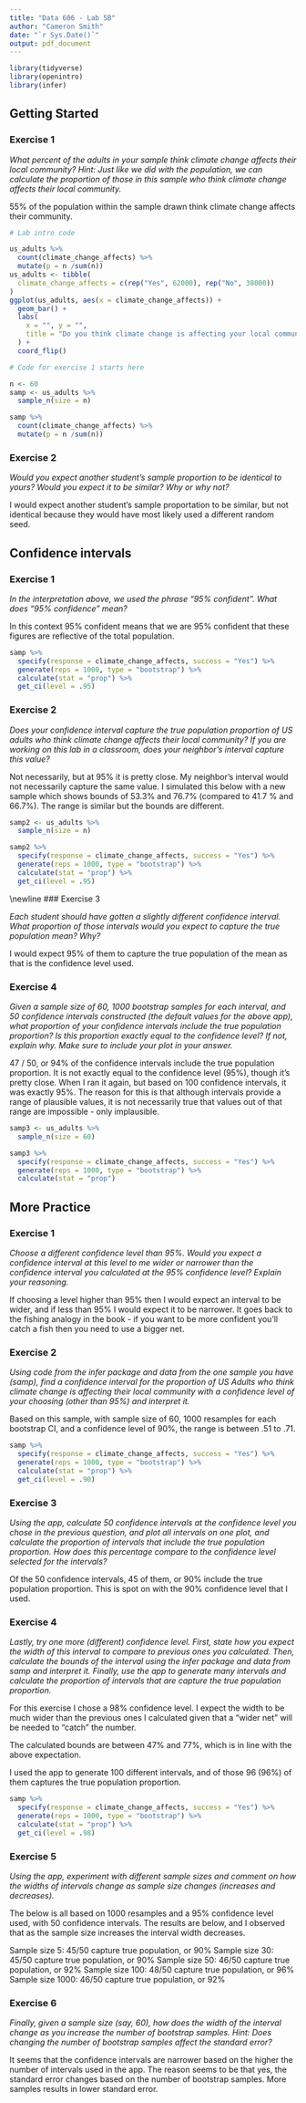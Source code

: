 ---
title: "Data 606 - Lab 5B"
author: "Cameron Smith"
date: "`r Sys.Date()`"
output: pdf_document
---

```{r load-packages, message=FALSE}
library(tidyverse)
library(openintro)
library(infer)
```

## Getting Started

### Exercise 1

*What percent of the adults in your sample think climate change affects their local community? Hint: Just like we did with the population, we can calculate the proportion of those in this sample who think climate change affects their local community.*

55% of the population within the sample drawn think climate change affects their community.

```{r code-chunk-label}
# Lab intro code

us_adults %>%
  count(climate_change_affects) %>%
  mutate(p = n /sum(n))
us_adults <- tibble(
  climate_change_affects = c(rep("Yes", 62000), rep("No", 38000))
)
ggplot(us_adults, aes(x = climate_change_affects)) +
  geom_bar() +
  labs(
    x = "", y = "",
    title = "Do you think climate change is affecting your local community?"
  ) +
  coord_flip() 

# Code for exercise 1 starts here

n <- 60
samp <- us_adults %>%
  sample_n(size = n)

samp %>%
  count(climate_change_affects) %>%
  mutate(p = n /sum(n))

```
\newpage
### Exercise 2

*Would you expect another student’s sample proportion to be identical to yours? Would you expect it to be similar? Why or why not?*

I would expect another student's sample proportation to be similar, but not identical because they would have most likely used a different random seed.

## Confidence intervals

### Exercise 1

*In the interpretation above, we used the phrase “95% confident”. What does “95% confidence” mean?*

In this context 95% confident means that we are 95% confident that these figures are reflective of the total population.

```{r}
samp %>%
  specify(response = climate_change_affects, success = "Yes") %>%
  generate(reps = 1000, type = "bootstrap") %>%
  calculate(stat = "prop") %>%
  get_ci(level = .95)
```
\newpage
### Exercise 2

*Does your confidence interval capture the true population proportion of US adults who think climate change affects their local community? If you are working on this lab in a classroom, does your neighbor’s interval capture this value?*

Not necessarily, but at 95% it is pretty close.  My neighbor's interval would not necessarily capture the same value.  I simulated this below with a new sample which shows bounds of 53.3% and 76.7% (compared to 41.7 % and 66.7%).  The range is similar but the bounds are different.

```{r}
samp2 <- us_adults %>%
  sample_n(size = n)

samp2 %>%
  specify(response = climate_change_affects, success = "Yes") %>%
  generate(reps = 1000, type = "bootstrap") %>%
  calculate(stat = "prop") %>%
  get_ci(level = .95)


```
\\newline
### Exercise 3

*Each student should have gotten a slightly different confidence interval. What proportion of those intervals would you expect to capture the true population mean? Why?*

I would expect 95% of them to capture the true population of the mean as that is the confidence level used.

### Exercise 4

*Given a sample size of 60, 1000 bootstrap samples for each interval, and 50 confidence intervals constructed (the default values for the above app), what proportion of your confidence intervals include the true population proportion? Is this proportion exactly equal to the confidence level? If not, explain why. Make sure to include your plot in your answer.*

47 / 50, or 94% of the confidence intervals include the true population proportion.  It is not exactly equal to the confidence level (95%), though it's pretty close.  When I ran it again, but based on 100 confidence intervals, it was exactly 95%.  The reason for this is that although intervals provide a range of plausible values, it is not necessarily true that values out of that range are impossible - only implausible.

```{r}
samp3 <- us_adults %>%
  sample_n(size = 60)

samp3 %>%
  specify(response = climate_change_affects, success = "Yes") %>%
  generate(reps = 1000, type = "bootstrap") %>%
  calculate(stat = "prop") 
```

## More Practice

### Exercise 1

*Choose a different confidence level than 95%. Would you expect a confidence interval at this level to me wider or narrower than the confidence interval you calculated at the 95% confidence level? Explain your reasoning.*

If choosing a level higher than 95% then I would expect an interval to be wider, and if less than 95% I would expect it to be narrower.  It goes back to the fishing analogy in the book - if you want to be more confident you'll catch a fish then you need to use a bigger net.

### Exercise 2

*Using code from the infer package and data from the one sample you have (samp), find a confidence interval for the proportion of US Adults who think climate change is affecting their local community with a confidence level of your choosing (other than 95%) and interpret it.*

Based on this sample, with sample size of 60, 1000 resamples for each bootstrap CI, and a confidence level of 90%, the range is between .51 to .71.

```{r}

samp %>%
  specify(response = climate_change_affects, success = "Yes") %>%
  generate(reps = 1000, type = "bootstrap") %>%
  calculate(stat = "prop") %>%
  get_ci(level = .90)

```

### Exercise 3

*Using the app, calculate 50 confidence intervals at the confidence level you chose in the previous question, and plot all intervals on one plot, and calculate the proportion of intervals that include the true population proportion. How does this percentage compare to the confidence level selected for the intervals?*

Of the 50 confidence intervals, 45 of them, or 90% include the true population proportion.  This is spot on with the 90% confidence level that I used.

### Exercise 4

*Lastly, try one more (different) confidence level. First, state how you expect the width of this interval to compare to previous ones you calculated. Then, calculate the bounds of the interval using the infer package and data from samp and interpret it. Finally, use the app to generate many intervals and calculate the proportion of intervals that are capture the true population proportion.*

For this exercise I chose a 98% confidence level.  I expect the width to be much wider than the previous ones I calculated given that a "wider net" will be needed to "catch" the number.

The calculated bounds are between 47% and 77%, which is in line with the above expectation.

I used the app to generate 100 different intervals, and of those 96 (96%) of them captures the true population proportion.

```{r}
samp %>%
  specify(response = climate_change_affects, success = "Yes") %>%
  generate(reps = 1000, type = "bootstrap") %>%
  calculate(stat = "prop") %>%
  get_ci(level = .98)
```

### Exercise 5

*Using the app, experiment with different sample sizes and comment on how the widths of intervals change as sample size changes (increases and decreases).*

The below is all based on 1000 resamples and a 95% confidence level used, with 50 confidence intervals.  The results are below, and I observed that as the sample size increases the interval width decreases.

Sample size 5: 45/50 capture true population, or 90%
Sample size 30: 45/50 capture true population, or 90%
Sample size 50: 46/50 capture true population, or 92%
Sample size 100: 48/50 capture true population, or 96%
Sample size 1000: 46/50 capture true population, or 92%


### Exercise 6

*Finally, given a sample size (say, 60), how does the width of the interval change as you increase the number of bootstrap samples. Hint: Does changing the number of bootstrap samples affect the standard error?*

It seems that the confidence intervals are narrower based on the higher the number of intervals used in the app.  The reason seems to be that yes, the standard error changes based on the number of bootstrap samples.  More samples results in lower standard error.

